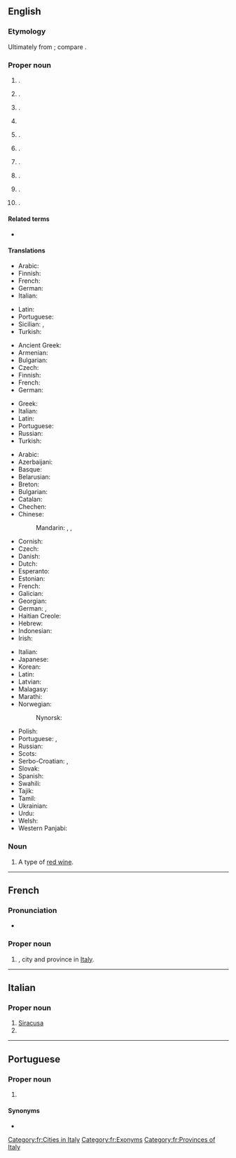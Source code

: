 ==English==
{{wikipedia}}

===Etymology===
Ultimately from {{der|en|grc|Συρακοῦσαι|}}; compare {{cog|la|Syracusae}}.

===Proper noun===
{{en-proper noun}}

# {{place|en|province|r/Sicily|c/Italy}}.
# {{place|en|city|c/Italy|;|the capital city of the province}}.
# {{place|en|city|s/New York|;|the county seat|of|county/Onondaga County}}.
# {{w|Syracuse University}} {{gl|in New York}}
# {{place|en|city|s/Kansas|;|the county seat|of|county/Hamilton County}}.
# {{place|en|city|s/Utah}}.
# {{place|en|city|s/Missouri}}.
# {{place|en|city|s/Nebraska}}.
# {{place|en|town|s/Indiana}}.
# {{place|en|village|s/Ohio}}.

====Related terms====
* {{l|en|Syracusan}}

====Translations====
{{trans-top|province Sicily}}
* Arabic: {{t|ar|سِرْقُوسَة|f}}
* Finnish: {{t+|fi|Syrakusa}}
* French: {{t+|fr|Syracuse}}
* German: {{t+|de|Syrakus}}
* Italian: {{t+|it|Siracusa}}
{{trans-mid}}
* Latin: {{t|la|Syracusae}}
* Portuguese: {{t|pt|Siracusa|f}}
* Sicilian: {{t|scn|Sarausa|f}}, {{t|scn|Seragusa|f}}
* Turkish: {{t|tr|Siraküza}}
{{trans-bottom}}

{{trans-top|city and port in the province of Syracuse}}
* Ancient Greek: {{t|grc|Συρακοῦσαι|f-p}}
* Armenian: {{t|hy|Սիրակուզա}}
* Bulgarian: {{t|bg|Сиракуза}}
* Czech: {{t|cs|Syrakusy|p}}
* Finnish: {{t+|fi|Syrakusa}}
* French: {{t+|fr|Syracuse}}
* German: {{t+|de|Syrakus}}
{{trans-mid}}
* Greek: {{t+|el|Συρακούσες}}
* Italian: {{t+|it|Siracusa}}
* Latin: {{t|la|Syrācūsae|f-p}}
* Portuguese: {{t|pt|Siracusa|f}}
* Russian: {{t+|ru|Сираку́зы|p}}
* Turkish: {{t|tr|Siraküza}}
{{trans-bottom}}

{{trans-top|city in New York state}}
* Arabic: {{t|ar|سيراكيوز}}
* Azerbaijani: {{t|az|Sirakuz}}
* Basque: {{t|eu|Syracuse}}
* Belarusian: {{t|be|Сірак'юс|sc=Cyrl}}
* Breton: {{t|br|Syracuse}}
* Bulgarian: {{t|bg|Сиракюз|sc=Cyrl}}
* Catalan: {{t|ca|Siracusa}}
* Chechen: {{t|ce|Сиракьюс|sc=Cyrl}}
* Chinese:
*: Mandarin: {{t+|cmn|雪城|tr=Xuěchéng}}, {{t|cmn|錫拉丘茲}}, {{t|cmn|锡拉丘兹|tr=Xīlāqiūzī}}
* Cornish: {{t|kw|Syracuse}}
* Czech: {{t|cs|Syrakusy}}
* Danish: {{t|da|Syracuse}}
* Dutch: {{t|nl|Syracuse}}
* Esperanto: {{t|eo|Sirakuso}}
* Estonian: {{t|et|Sürakuusa}}
* French: {{t+|fr|Syracuse}}
* Galician: {{t|gl|Syracuse}}
* Georgian: {{t|ka|სირაკიუსი|sc=Geor}}
* German: {{t|de|Syracuse}}, {{t+|de|Syrakus}}
* Haitian Creole: {{t|ht|Syracuse}}
* Hebrew: {{t|he|סירקיוז}}
* Indonesian: {{t|id|Syracuse}}
* Irish: {{t|ga|Syracuse}}
{{trans-mid}}
* Italian: {{t+|it|Siracusa}}
* Japanese: {{t|ja|シラキュース|tr=Shirakyūsu}}
* Korean: {{t|ko|시러큐스|sc=Kore}}
* Latin: {{t|la|Syracusae}}
* Latvian: {{t|lv|Sirakjūsa}}
* Malagasy: {{t|mg|Syracuse}}
* Marathi: {{t|mr|सिरॅक्युज|sc=Deva}}
* Norwegian: {{t|no|Syracuse}}
*: Nynorsk: {{t|nn|Syracuse}}
* Polish: {{t+|pl|Syrakuzy}}
* Portuguese: {{t|pt|Siracusa|f}}, {{t|pt|Syracuse|f}}
* Russian: {{t+|ru|Сиракьюс}}
* Scots: {{t|sco|Syracuse}}
* Serbo-Croatian: {{t|sh|Syracuse}}, {{t|sh|Сиракјус}}
* Slovak: {{t|sk|Syrakúzy}}
* Spanish: {{t|es|Siracusa}}
* Swahili: {{t|sw|Syracuse}}
* Tajik: {{t|tg|Сиракуз}}
* Tamil: {{t|ta|சிராகூசு|sc=Taml}}
* Ukrainian: {{t|uk|Сірак'юс|sc=Cyrl}}
* Urdu: {{t|ur|سیراکیوز|sc=ur-Arab}}
* Welsh: {{t|cy|Syracuse}}
* Western Panjabi: {{t|pnb|سائراکیوز}}
{{trans-bottom}}

===Noun===
{{en-noun|-}}

# A type of [[red wine]].

{{topics|en|Cities in New York, USA}}

----

==French==

===Pronunciation===
* {{fr-IPA}}

===Proper noun===
{{fr-proper noun|f}}

# {{l|en|Syracuse}}, city and province in [[Italy]].

[[Category:fr:Cities in Italy]]
[[Category:fr:Exonyms]]
[[Category:fr:Provinces of Italy]]

----

==Italian==

===Proper noun===
{{head|it|proper noun}}

# [[Siracusa]] {{gloss|Sicily Italy}}
# {{gloss|city in NY state Usa}}

----

==Portuguese==

===Proper noun===
{{pt-proper noun|f}}

# {{place|pt|city|s/New York|c/United States|t1=Syracuse}}

====Synonyms====
* {{l|pt|Siracusa}}